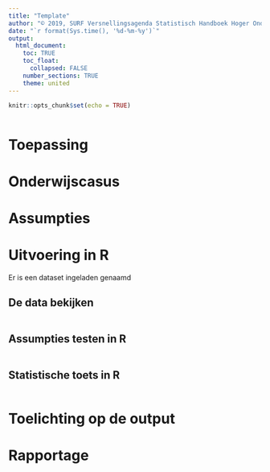 ```yaml
---
title: "Template"
author: "© 2019, SURF Versnellingsagenda Statistisch Handboek Hoger Onderwijs"
date: "`r format(Sys.time(), '%d-%m-%y')`"
output: 
  html_document:
    toc: TRUE
    toc_float:
      collapsed: FALSE
    number_sections: TRUE
    theme: united
---
```


<style>
  .col2 {
    columns: 2 200px;
    -webkit-columns: 2 200px;
    -moz-columns: 2 200px;
  }
</style>

```r
knitr::opts_chunk$set(echo = TRUE)
```


```r

```

# Toepassing

# Onderwijscasus

# Assumpties

# Uitvoering in R
Er is een dataset ingeladen genaamd

## De data bekijken
```r

```

## Assumpties testen in R

```r

```

## Statistische toets in R

```r

```

# Toelichting op de output

# Rapportage



